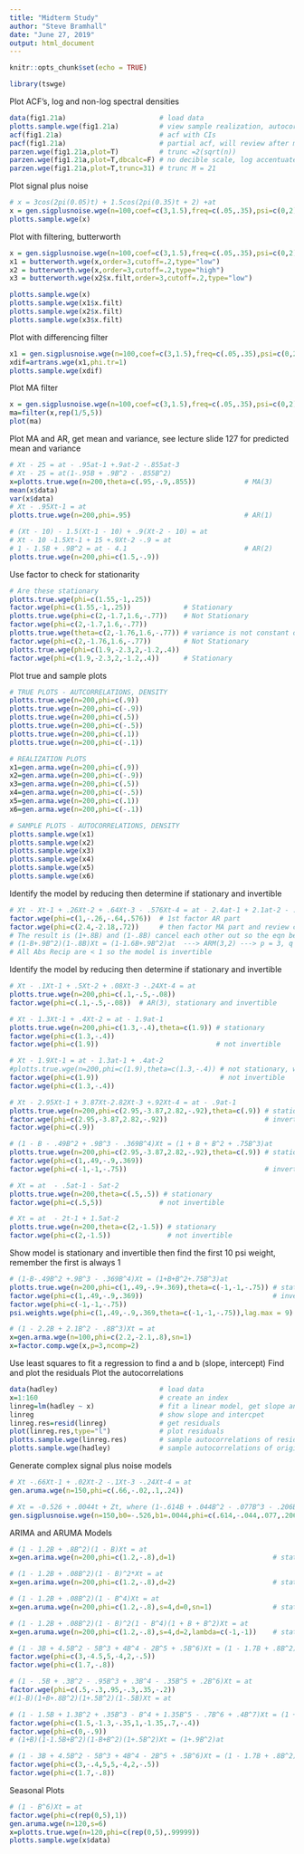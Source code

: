 ```yaml
---
title: "Midterm Study"
author: "Steve Bramhall"
date: "June 27, 2019"
output: html_document
---
```


```r
knitr::opts_chunk$set(echo = TRUE)

library(tswge)
```

Plot ACF's, log and non-log spectral densities
```r
data(fig1.21a)                       # load data
plotts.sample.wge(fig1.21a)          # view sample realization, autocorrelations, peridogram, parzen window
acf(fig1.21a)                        # acf with CIs
pacf(fig1.21a)                       # partial acf, will review after midterm
parzen.wge(fig1.21a,plot=T)          # trunc =2(sqrt(n))
parzen.wge(fig1.21a,plot=T,dbcalc=F) # no decible scale, log accentuates the peaks
parzen.wge(fig1.21a,plot=T,trunc=31) # trunc M = 21
```
Plot signal plus noise
```r
# x = 3cos(2pi(0.05)t) + 1.5cos(2pi(0.35)t + 2) +at
x = gen.sigplusnoise.wge(n=100,coef=c(3,1.5),freq=c(.05,.35),psi=c(0,2)) # signal + noise
plotts.sample.wge(x)                                                     # sample autocorrelations
```
Plot with filtering, butterworth
```r
x = gen.sigplusnoise.wge(n=100,coef=c(3,1.5),freq=c(.05,.35),psi=c(0,2)) # signal + noise
x1 = butterworth.wge(x,order=3,cutoff=.2,type="low")                     # 3rd order low pass w/ cutoff at .2
x2 = butterworth.wge(x,order=3,cutoff=.2,type="high")                    # 3rd order high pass w/ cutoff at .2
x3 = butterworth.wge(x2$x.filt,order=3,cutoff=.2,type="low")             # 3rd order low pass w/ cutoff at .2 on x2

plotts.sample.wge(x)
plotts.sample.wge(x1$x.filt)
plotts.sample.wge(x2$x.filt)
plotts.sample.wge(x3$x.filt)
```
Plot with differencing filter
```r
x1 = gen.sigplusnoise.wge(n=100,coef=c(3,1.5),freq=c(.05,.35),psi=c(0,2)) # signal + noise
xdif=artrans.wge(x1,phi.tr=1)                                             # apply 1 diff filter
plotts.sample.wge(xdif)                                                   # plot after 1 dif
```
Plot MA filter
```r
x = gen.sigplusnoise.wge(n=100,coef=c(3,1.5),freq=c(.05,.35),psi=c(0,2),sn=8) # signal + noise
ma=filter(x,rep(1/5,5))
plot(ma)
```
Plot MA and AR, get mean and variance, see lecture slide 127 for predicted mean and variance
```r
# Xt - 25 = at - .95at-1 +.9at-2 -.855at-3
# Xt - 25 = at(1-.95B + .9B^2 - .855B^2)
x=plotts.true.wge(n=200,theta=c(.95,-.9,.855))            # MA(3)
mean(x$data)
var(x$data)
# Xt - .95Xt-1 = at
plotts.true.wge(n=200,phi=.95)                            # AR(1)

# (Xt - 10) - 1.5(Xt-1 - 10) + .9(Xt-2 - 10) = at
# Xt - 10 -1.5Xt-1 + 15 +.9Xt-2 -.9 = at
# 1 - 1.5B + .9B^2 = at - 4.1                             # AR(2)
plotts.true.wge(n=200,phi=c(1.5,-.9))

```
Use factor to check for stationarity
```r
# Are these stationary
plotts.true.wge(phi=c(1.55,-1,.25))
factor.wge(phi=c(1.55,-1,.25))             # Stationary
plotts.true.wge(phi=c(2,-1.7,1.6,-.77))    # Not Stationary
factor.wge(phi=c(2,-1.7,1.6,-.77))
plotts.true.wge(theta=c(2,-1.76,1.6,-.77)) # variance is not constant over time
factor.wge(phi=c(2,-1.76,1.6,-.77))        # Not Stationary
plotts.true.wge(phi=c(1.9,-2.3,2,-1.2,.4))
factor.wge(phi=c(1.9,-2.3,2,-1.2,.4))      # Stationary
```
Plot true and sample plots
```r
# TRUE PLOTS - AUTCORRELATIONS, DENSITY
plotts.true.wge(n=200,phi=c(.9))
plotts.true.wge(n=200,phi=c(-.9))
plotts.true.wge(n=200,phi=c(.5))
plotts.true.wge(n=200,phi=c(-.5))
plotts.true.wge(n=200,phi=c(.1))
plotts.true.wge(n=200,phi=c(-.1))

# REALIZATION PLOTS
x1=gen.arma.wge(n=200,phi=c(.9))
x2=gen.arma.wge(n=200,phi=c(-.9))
x3=gen.arma.wge(n=200,phi=c(.5))
x4=gen.arma.wge(n=200,phi=c(-.5))
x5=gen.arma.wge(n=200,phi=c(.1))
x6=gen.arma.wge(n=200,phi=c(-.1))

# SAMPLE PLOTS - AUTOCORRELATIONS, DENSITY
plotts.sample.wge(x1)
plotts.sample.wge(x2)
plotts.sample.wge(x3)
plotts.sample.wge(x4)
plotts.sample.wge(x5)
plotts.sample.wge(x6)
```
Identify the model by reducing then determine if stationary and invertible
```r
# Xt - Xt-1 + .26Xt-2 + .64Xt-3 - .576Xt-4 = at - 2.4at-1 + 2.1at-2 - .72at-3
factor.wge(phi=c(1,-.26,-.64,.576))  # 1st factor AR part
factor.wge(phi=c(2.4,-2.18,.72))     # then factor MA part and review cancellation opportunities
# The result is (1+.8B) and (1-.8B) cancel each other out so the eqn becomes:
# (1-B+.9B^2)(1-.8B)Xt = (1-1.6B+.9B^2)at  ---> ARM(3,2) ---> p = 3, q = 2
# All Abs Recip are < 1 so the model is invertible

```
Identify the model by reducing then determine if stationary and invertible
```r
# Xt - .1Xt-1 + .5Xt-2 + .08Xt-3 -.24Xt-4 = at
plotts.true.wge(n=200,phi=c(.1,-.5,-.08))
factor.wge(phi=c(.1,-.5,-.08))  # AR(3), stationary and invertible
```

```r
# Xt - 1.3Xt-1 + .4Xt-2 = at - 1.9at-1
plotts.true.wge(n=200,phi=c(1.3,-.4),theta=c(1.9)) # stationary
factor.wge(phi=c(1.3,-.4))
factor.wge(phi=c(1.9))                             # not invertible
```

```r
# Xt - 1.9Xt-1 = at - 1.3at-1 + .4at-2
#plotts.true.wge(n=200,phi=c(1.9),theta=c(1.3,-.4)) # not stationary, won't plot
factor.wge(phi=c(1.9))                              # not invertible
factor.wge(phi=c(1.3,-.4))
```

```r
# Xt - 2.95Xt-1 + 3.87Xt-2.82Xt-3 +.92Xt-4 = at - .9at-1
plotts.true.wge(n=200,phi=c(2.95,-3.87,2.82,-.92),theta=c(.9)) # stationary
factor.wge(phi=c(2.95,-3.87,2.82,-.92))                        # invertible
factor.wge(phi=c(.9))
```

```r
# (1 - B - .49B^2 + .9B^3 - .369B^4)Xt = (1 + B + B^2 + .75B^3)at
plotts.true.wge(n=200,phi=c(2.95,-3.87,2.82,-.92),theta=c(.9)) # stationary
factor.wge(phi=c(1,.49,-.9,.369))                             
factor.wge(phi=c(-1,-1,-.75))                                  # invertible
```

```r
# Xt = at  - .5at-1 - 5at-2
plotts.true.wge(n=200,theta=c(.5,.5)) # stationary
factor.wge(phi=c(.5,5))              # not invertible             
```

```r
# Xt = at  - 2t-1 + 1.5at-2
plotts.true.wge(n=200,theta=c(2,-1.5)) # stationary
factor.wge(phi=c(2,-1.5))              # not invertible             
```
Show model is stationary and invertible then find the first 10 psi weight, remember the first is always 1
```r
# (1-B-.49B^2 +.9B^3 - .369B^4)Xt = (1+B+B^2+.75B^3)at
plotts.true.wge(n=200,phi=c(1,.49,-.9+.369),theta=c(-1,-1,-.75)) # stationary
factor.wge(phi=c(1,.49,-.9,.369))                                # invertible
factor.wge(phi=c(-1,-1,-.75))
psi.weights.wge(phi=c(1,.49,-.9,.369,theta=c(-1,-1,-.75)),lag.max = 9)
```

```r
# (1 - 2.2B + 2.1B^2 - .8B^3)Xt = at
x=gen.arma.wge(n=100,phi=c(2.2,-2.1,.8),sn=1) 
x=factor.comp.wge(x,p=3,ncomp=2)            

```
Use least squares to fit a regression to find a and b (slope, intercept) 
Find and plot the residuals
Plot the autocorrelations
```r
data(hadley)                         # load data
x=1:160                              # create an index
linreg=lm(hadley ~ x)                # fit a linear model, get slope and intercept
linreg                               # show slope and intercpet
linreg.res=resid(linreg)             # get residuals
plot(linreg.res,type="l")            # plot residuals
plotts.sample.wge(linreg.res)        # sample autocorrelations of residuals
plotts.sample.wge(hadley)            # sample autocorrelations of original data
```
Generate complex signal plus noise models
```r
# Xt -.66Xt-1 + .02Xt-2 -.1Xt-3 -.24Xt-4 = at
gen.aruma.wge(n=150,phi=c(.66,-.02,.1,.24))                                        # AR(4)

# Xt = -0.526 + .0044t + Zt, where (1-.614B + .044B^2 - .077B^3 - .206B^4)Zt = 0
gen.sigplusnoise.wge(n=150,b0=-.526,b1=.0044,phi=c(.614,-.044,.077,.206),vara=.01) # linear + AR(4) + noise
```
ARIMA and ARUMA Models
```r
# (1 - 1.2B + .8B^2)(1 - B)Xt = at
x=gen.arima.wge(n=200,phi=c(1.2,-.8),d=1)                        # stationary + 1 unit root 

# (1 - 1.2B + .08B^2)(1 - B)^2*Xt = at
x=gen.arima.wge(n=200,phi=c(1.2,-.8),d=2)                        # stationary + 2 unit roots

# (1 - 1.2B + .08B^2)(1 - B^4)Xt = at
x=gen.aruma.wge(n=200,phi=c(1.2,-.8),s=4,d=0,sn=1)               # stationary + 4th order seasonal 

# (1 - 1.2B + .08B^2)(1 - B)^2(1 - B^4)(1 + B + B^2)Xt = at
x=gen.aruma.wge(n=200,phi=c(1.2,-.8),s=4,d=2,lambda=c(-1,-1))    # stationary + 4th order seasonal + 2 unit roots
```

```r
# (1 - 3B + 4.5B^2 - 5B^3 + 4B^4 - 2B^5 + .5B^6)Xt = (1 - 1.7B + .8B^2)at
factor.wge(phi=c(3,-4.5,5,-4,2,-.5))                                        # ARIMA(4,2,2)
factor.wge(phi=c(1.7,-.8))
```

```r
# (1 - .5B + .3B^2 - .95B^3 + .3B^4 - .35B^5 + .2B^6)Xt = at
factor.wge(phi=c(.5,-.3,.95,-.3,.35,-.2))                                   # ARIMA(5,1,0)
#(1-B)(1+B+.8B^2)(1+.5B^2)(1-.5B)Xt = at
```

```r
# (1 - 1.5B + 1.3B^2 + .35B^3 - B^4 + 1.35B^5 - .7B^6 + .4B^7)Xt = (1 + 0B + .9B^2)at
factor.wge(phi=c(1.5,-1.3,-.35,1,-1.35,.7,-.4))                             # ARUMA(6,1,2)
factor.wge(phi=c(0,-.9))
# (1+B)(1-1.5B+B^2)(1-B+B^2)(1+.5B^2)Xt = (1+.9B^2)at
```

```r
# (1 - 3B + 4.5B^2 - 5B^3 + 4B^4 - 2B^5 + .5B^6)Xt = (1 - 1.7B + .8B^2)at
factor.wge(phi=c(3,-.4,5,5,-4,2,-.5))
factor.wge(phi=c(1.7,-.8))
```
Seasonal Plots
```r
# (1 - B^6)Xt = at
factor.wge(phi=c(rep(0,5),1))
gen.aruma.wge(n=120,s=6)
x=plotts.true.wge(n=120,phi=c(rep(0,5),.99999))
plotts.sample.wge(x$data)
```

